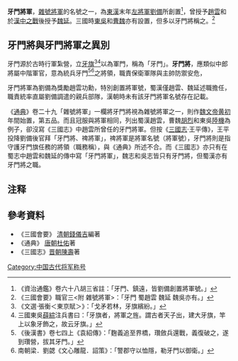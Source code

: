 {{expand|time=2009-11-24T21:37:07+00:00}}
'''牙門將軍'''，[[雜號將軍|雜號將軍]]的名號之一，為[[東漢|東漢]]末年[[左將軍|左將軍]][[劉備|劉備]]所創置<ref>《資治通鑑》卷六十八胡三省註：「牙門、鎮遠，皆劉備創置將軍號。」</ref>，曾授予[[趙雲|趙雲]]和於[[漢中之戰|漢中之戰]]後授予[[魏延|魏延]]。三國時[[東吳|東吳]]和[[曹魏|曹魏]]亦有設置，但多以牙門將稱之。<ref>《三國會要》職官三<附 雜號將軍>：「牙門 蜀趙雲 魏延 魏吳亦有。」</ref>

==牙門將與牙門將軍之異別==
牙門源於古時行軍紮營，立[[牙旗|牙旗]]<ref>《文選·張衡＜東京賦＞》：「戈矛若林，牙旗繽紛。」</ref><ref>三國東吳[[薛綜|薛綜]]注兵書曰：「牙旗者，將軍之旌。謂古者天子出，建大牙旗，竿上以象牙飾之，故云牙旗。」</ref>以為軍門，稱為「牙門」。'''牙門將'''，應類似中郎將屬中階軍官，意為統兵牙門<ref>《後漢書》卷七四上《袁紹傳》：「麴義追至界橋，瓚斂兵還戰，義復破之，遂到瓚營，拔其牙門。」</ref><ref>南朝梁．劉勰《文心雕龍．詔策》：「警郡守以恤隱，勒牙門以御衛。」</ref>之將領，職責保衛軍隊與主帥防禦安危，{{OR|或受主帥直屬指揮調遣，依級別有牙將、牙門將等職稱。蜀漢有編制專門徵募與訓練牙門兵的軍事機構。}}



牙門將軍為劉備為獎勵趙雲功勳，特別創置將軍號，蜀漢僅趙雲、魏延述職擔任，職責統率直屬劉備調遣的親兵部隊，漢朝時未有該牙門將軍名號存在記載。

《[[通典|通典]]》卷二十九「雜號將軍」一欄將牙門將視為雜號將軍之一，則作[[魏文帝|魏文帝]][[黄初|黄初]]年間始置，第五品。而且冠服與將軍相同，列出蜀漢趙雲，曹魏[[胡烈|胡烈]]和東吳[[陸機|陸機]]為例子，卻沒寫《三國志》中趙雲所曾任的牙門將軍。但按《[[三國志|三國志]]·王平傳》，王平投降劉備後官拜「牙門將、禆將軍」，禆將軍是將軍名號（將軍號），牙門將則是指守護牙門旗任務的將領（職務稱），與《通典》所述不合。而《三國志》亦只有在蜀志中趙雲和魏延的傳中寫「牙門將軍」，魏志和吳志皆只有牙門將，但蜀漢亦有牙門將之職。

== 注释 ==
<div class="references-small">
<references></references>
</div>

== 參考資料 ==
*《三國會要》 [[清朝|清朝]][[錢儀吉|錢儀吉]]編著
*《通典》 [[唐朝|唐朝]][[杜佑|杜佑]]著
*《三國志》[[晋朝|晋朝]][[陳壽|陳壽]]著

[[Category:中国古代将军称号|Category:中国古代将军称号]]